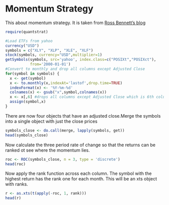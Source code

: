 Momentum Strategy
========================================================

This about momentum strategy.  It is taken from [Ross Bennett's blog](http://rbresearch.wordpress.com/2012/08/23/momentum-with-r-part-1/)  

```r
require(quantstrat)

#Load ETFs from yahoo
currency("USD")
symbols = c("XLY", "XLP", "XLE", "XLF")
stock(symbols, currency="USD",multiplier=1)
getSymbols(symbols, src='yahoo', index.class=c("POSIXt","POSIXct"), 
           from='2000-01-01')
#Convert to monthly and drop all columns except Adjusted Close
for(symbol in symbols) {
  x <- get(symbol)
  x <- to.monthly(x,indexAt='lastof',drop.time=TRUE)
  indexFormat(x) <- '%Y-%m-%d'
  colnames(x) <- gsub("x",symbol,colnames(x))
  x <- x[,6] #drops all columns except Adjusted Close which is 6th column
  assign(symbol,x)
}
```
There are now four objects that have an adjusted close.Merge the symbols into a single object with just the close prices
```r
symbols_close <- do.call(merge, lapply(symbols, get))
head(symbols_close)                   
```
Now calculate the three period rate of change so that the returns can be ranked ot see where the momentum lies. 
```r
roc <- ROC(symbols_close, n = 3, type = 'discrete')
head(roc)
```
Now apply the rank function across each column. The symbol with the highest return has the rank one for each month. This will be an xts object with ranks. 
```r
r <- as.xts(t(apply(-roc, 1, rank)))
head(r)
```


